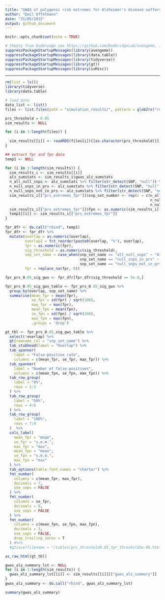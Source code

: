 ```yaml
---
title: "GWAS of polygenic risk extremes for Alzheimer's disease suffers from high false positive rate"
author: "Emil Uffelmann"
date: "31/05/2022"
output: github_document
---
```


```r
knitr::opts_chunk$set(echo = TRUE)

# theory from Dudbridge see https://github.com/DudbridgeLab/avengeme, install with "devtools::install_github("DudbridgeLab/avengeme")"
suppressPackageStartupMessages(library(avengeme)) 
suppressPackageStartupMessages(library(data.table))
suppressPackageStartupMessages(library(tidyverse)) 
suppressPackageStartupMessages(library(gt)) 
suppressPackageStartupMessages(library(svMisc)) 
```

------------------------

```r
rm(list = ls())
library(tidyverse)
library(data.table)

# load data
data_list <- list()
files <- list.files(path = "simulation_results/", pattern = glob2rx("run_summary_*.rds"), full.names = T)
```


```r
prs_threshold = 0.05
sim_results <- NULL

for (i in 1:length(files)) {
  
  sim_results[[i]] <- readRDS(files[i])[[as.character(prs_threshold)]]
}

```

```r

## extract fpr and fpn data
temp1 <- NULL

for (i in 1:length(sim_results)) {
  sim_results_i <- sim_results[[i]]
  alz_sumstats <- sim_results_i$gwas_alz_sumstats
  n_all_null_snps <- alz_sumstats %>% filter(str_detect(SNP, "null")) %>% nrow()
  n_null_snps_in_prs <- alz_sumstats %>% filter(str_detect(SNP, "null") & P <= prs_threshold) %>% nrow()
  n_null_snps_not_in_prs <- alz_sumstats %>% filter(str_detect(SNP, "null") & P > prs_threshold) %>% nrow()
  sim_results_i[["prs_extremes_fpr"]]$snp_set_number <- rep(x = c(n_all_null_snps, n_all_null_snps, 
                                                                  n_null_snps_in_prs, n_null_snps_in_prs, 
                                                                  n_null_snps_not_in_prs, n_null_snps_not_in_prs))
  sim_results_i[["prs_extremes_fpr"]]$fpn <- as.numeric(sim_results_i[["prs_extremes_fpr"]]$fpr) * sim_results_i[["prs_extremes_fpr"]]$snp_set_number
  temp1[[i]] <- sim_results_i[["prs_extremes_fpr"]]
}

fpr_dfr <- do.call("rbind", temp1)
fpr_dfr <- fpr_dfr %>%
  mutate(overlap = as.numeric(overlap),
         overlap2 = fct_reorder(paste0(overlap, "%"), overlap),
         fpr = as.numeric(fpr), 
         sig_threshold = as.numeric(sig_threshold),
         snp_set_name = case_when(snp_set_name == "all_null_snps" ~ "All null-SNPs",
                                  snp_set_name == "null_snps_in_prs" ~ "Null-SNPs used in PRS",
                                  snp_set_name == "null_snps_not_in_prs" ~ "Null-SNPs not used in PRS"),
         fpr = replace_na(fpr, 0))

fpr_prs_0.05_sig_gws <- fpr_dfr[fpr_dfr$sig_threshold == 5e-8,]

fpr_prs_0.05_sig_gws_table <- fpr_prs_0.05_sig_gws %>% 
  group_by(overlap, snp_set_name) %>%
  summarise(mean_fpr = mean(fpr),
            se_fpr = sd(fpr) / sqrt(100),
            max_fpr = max(fpr),
            mean_fpn = mean(fpn),
            se_fpn = sd(fpn) / sqrt(100),
            max_fpn = max(fpn),
            .groups = 'drop')

gt_tbl <- fpr_prs_0.05_sig_gws_table %>%
  select(!overlap) %>%
  gt(rowname_col = "snp_set_name") %>%
  tab_stubhead(label = "Overlap") %>%
  tab_spanner(
    label = "False-positive rate",
    columns = c(mean_fpr, se_fpr, max_fpr)) %>%
  tab_spanner(
    label = "Number of false-positives",
    columns = c(mean_fpn, se_fpn, max_fpn)) %>%
  tab_row_group(
    label = "0%",
    rows = 1:3
  ) %>%
  tab_row_group(
    label = "50%",
    rows = 4:6
  ) %>%
  tab_row_group(
    label = "100%",
    rows = 7:9
  )  %>%
  cols_label(
    mean_fpr = "mean",
    se_fpr = "s.e.m.",
    max_fpr = "max",
    mean_fpn = "mean",
    se_fpn = "s.e.m.",
    max_fpn = "max"
  ) %>%
  tab_options(table.font.names = "charter") %>%
  fmt_number(
    columns = c(mean_fpr, max_fpr),
    decimals = 7,
    use_seps = FALSE
  ) %>%
  fmt_number(
    columns = se_fpr,
    decimals = 8,
    use_seps = FALSE
  ) %>%
  fmt_number(
    columns = c(mean_fpn, se_fpn, max_fpn),
    decimals = 3,
    use_seps = FALSE,
    drop_trailing_zeros = T
  ) #%>%
  #gtsave(filename = "/tables/prs_threshold0.05_fpr_threshold5e-08.html", inline_css = TRUE)

as_raw_html(gt_tbl)

```

```r

gwas_alz_summary_lst <- NULL
for (i in 1:length(sim_results)) {
  gwas_alz_summary_lst[[i]] <- sim_results[[i]][["gwas_alz_summary"]]
}
gwas_alz_summary <- do.call("rbind", gwas_alz_summary_lst)

summary(gwas_alz_summary)

```

